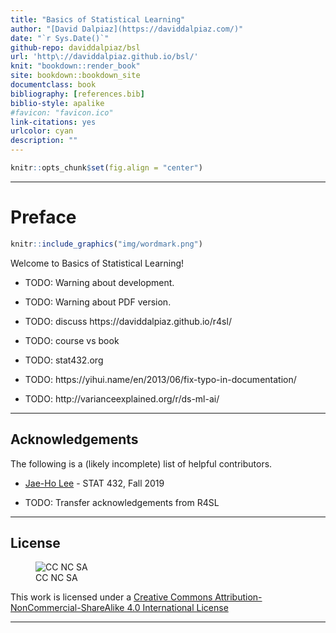 ```yaml
--- 
title: "Basics of Statistical Learning"
author: "[David Dalpiaz](https://daviddalpiaz.com/)"
date: "`r Sys.Date()`"
github-repo: daviddalpiaz/bsl
url: 'http\://daviddalpiaz.github.io/bsl/'
knit: "bookdown::render_book"
site: bookdown::bookdown_site
documentclass: book
bibliography: [references.bib]
biblio-style: apalike
#favicon: "favicon.ico"
link-citations: yes
urlcolor: cyan
description: ""
---
```


```r
knitr::opts_chunk$set(fig.align = "center")
```

***

# Preface {-}

```r
knitr::include_graphics("img/wordmark.png")
```

Welcome to Basics of Statistical Learning! 

- TODO: Warning about development.
- TODO: Warning about PDF version.

- TODO: discuss https://daviddalpiaz.github.io/r4sl/
- TODO: course vs book
- TODO: stat432.org
- TODO: https://yihui.name/en/2013/06/fix-typo-in-documentation/

- TODO: http://varianceexplained.org/r/ds-ml-ai/

***

## Acknowledgements {-}

The following is a (likely incomplete) list of helpful contributors.

- [Jae-Ho Lee](https://www.linkedin.com/in/jae-ho-lee-32052710b/) - STAT 432, Fall 2019

- TODO: Transfer acknowledgements from R4SL

***

## License {-}

![CC NC SA](img/cc.png) 

This work is licensed under a [Creative Commons Attribution-NonCommercial-ShareAlike 4.0 International License](http://creativecommons.org/licenses/by-nc-sa/4.0/)

***
